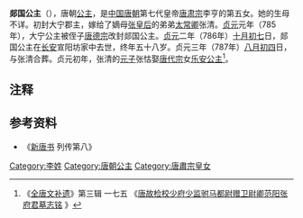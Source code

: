 {{東亞女性歷史人物
| 名稱=郯国公主
| 身份=[[唐朝|唐朝]]公主
| 畫像=
| 說明=
| 姓=李
| 名=
| 封爵=[[公主|公主]]
| 位號=
| 封號=郯国公主
| 出生年=729年
| 婚年=
| 逝世年=786年
| 諡號=
| 墳墓=
| 父親=[[唐肃宗|唐肃宗]]李亨
| 夫=张清
|婚姻名份=
|夫之父=
|夫之母=
|夫之嫡母=
|夫之元配=
|夫之正室=
|夫之繼室=
|夫之平妻=
|夫之側室=
|兄弟=
|姊妹=
|嫡兄弟=
|嫡姊妹=
|庶兄弟=
|庶姊妹=
|同胞兄弟=
|同胞姊妹=
|異母兄弟=
|異母姊妹=
|異父兄弟=
|異父姊妹=
|繼兄弟=
|繼姊妹=
|子=
|女=
|養子=张怙（丈夫的元子）
|養女=
|繼子=
|繼女=
|其他親屬 =儿媳妇：[[乐安公主_(唐朝)|乐安公主]]
|經歷 = 
|著作 =
|注釋=}}
'''郯国公主'''（{{bd|729年||786年||catIdx=L}}），唐朝[[公主|公主]]，是[[中国|中国]][[唐朝|唐朝]]第七代皇帝[[唐肃宗|唐肃宗]]李亨的第五女。她的生母不详。初封大宁郡主，嫁给了嫡母[[張皇后_(唐朝)|张皇后]]的弟弟[[太常卿|太常卿]]张清。[[貞元_(唐朝)|贞元]]元年（785年），大宁公主被侄子[[唐德宗|唐德宗]]改封郯国公主。[[貞元_(唐朝)|贞元]]二年（786年）[[十月初七|十月初七]]日，郯国公主在[[长安|长安]]宣阳坊家中去世，终年五十八岁。贞元三年（787年）[[八月初四|八月初四]]日，与张清合葬。贞元初年，张清的[[元子|元子]]张怙娶[[唐代宗|唐代宗]]女[[乐安公主_(唐朝)|乐安公主]]<ref>《[[全唐文补遗|全唐文补遗]]》第三辑 一七五 《[http://book.zxx.chaoxing.com/ebook/detail_10501959.html 唐故检校少府少监驸马都尉赠卫尉卿范阳张府君墓志铭] {{Wayback|url=http://book.zxx.chaoxing.com/ebook/detail_10501959.html |date=20130929051640 }}》</ref>。

== 注释 ==
{{reflist}}

== 参考资料 ==
*《[[新唐书|新唐书]] 列传第八》
{{唐肃宗皇室}}
[[Category:李姓|Category:李姓]]
[[Category:唐朝公主|Category:唐朝公主]]
[[Category:唐肅宗皇女|Category:唐肅宗皇女]]